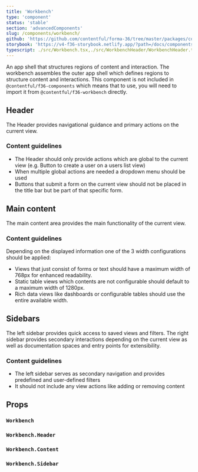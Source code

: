 ```yaml
---
title: 'Workbench'
type: 'component'
status: 'stable'
section: 'advancedComponents'
slug: /components/workbench/
github: 'https://github.com/contentful/forma-36/tree/master/packages/components/workbench'
storybook: 'https://v4-f36-storybook.netlify.app/?path=/docs/components-workbench--basic'
typescript: ./src/Workbench.tsx,./src/WorkbenchHeader/WorkbenchHeader.tsx,./src/WorkbenchContent/WorkbenchContent.tsx,./src/WorkbenchSidebar/WorkbenchSidebar.tsx
---
```


An app shell that structures regions of content and interaction.
The workbench assembles the outer app shell which defines regions to structure content and interactions.
This component is not included in `@contentful/f36-components`
which means that to use, you will need to import it from `@contentful/f36-workbench` directly.

## Header

The Header provides navigational guidance and primary actions on the current view.

### Content guidelines

- The Header should only provide actions which are global to the current view (e.g. Button to create a user on a users list view)
- When multiple global actions are needed a dropdown menu should be used
- Buttons that submit a form on the current view should not be placed in the title bar but be part of that specific form.

## Main content

The main content area provides the main functionality of the current view.

### Content guidelines

Depending on the displayed information one of the 3 width configurations should be applied:

- Views that just consist of forms or text should have a maximum width of 768px for enhanced readability.
- Static table views which contents are not configurable should default to a maximum width of 1280px.
- Rich data views like dashboards or configurable tables should use the entire available width.

## Sidebars

The left sidebar provides quick access to saved views and filters.
The right sidebar provides secondary interactions depending on the current view as well as documentation spaces and entry points for extensibility.

### Content guidelines

- The left sidebar serves as secondary navigation and provides predefined and user-defined filters
- It should not include any view actions like adding or removing content

## Props


### `Workbench`

<Props of="Workbench" />

### `Workbench.Header`

<Props of="WorkbenchHeader" />

### `Workbench.Content`

<Props of="WorkbenchContent" />

### `Workbench.Sidebar`

<Props of="WorkbenchSidebar" />
